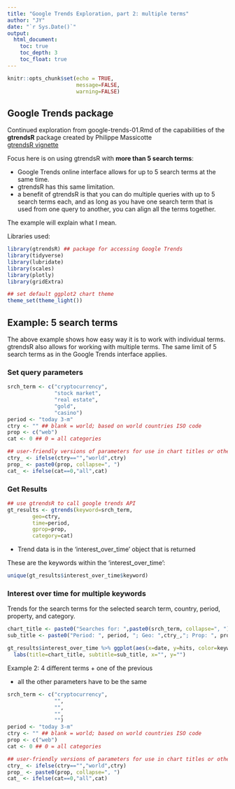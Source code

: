 ```yaml
---
title: "Google Trends Exploration, part 2: multiple terms"
author: "JY"
date: "`r Sys.Date()`"
output:
  html_document:
    toc: true
    toc_depth: 3
    toc_float: true
---
```


```r
knitr::opts_chunk$set(echo = TRUE,
                      message=FALSE,
                      warning=FALSE)
```



## Google Trends package



Continued exploration from google-trends-01.Rmd of the capabilities of the 
**gtrendsR** package created by Philippe Massicotte <br  />
[gtrendsR vignette](https://cran.r-project.org/web/packages/gtrendsR/gtrendsR.pdf)

Focus here is on using gtrendsR with **more than 5 search terms**:

* Google Trends online interface allows for up to 5 search terms at the same time.
* gtrendsR has this same limitation.
* a benefit of gtrendsR is that you can do multiple queries with up to 5 search terms each, and as long as you have one search term that is used from one query to another, you can align all the terms together.

The example will explain what I mean.

Libraries used:

```r
library(gtrendsR) ## package for accessing Google Trends
library(tidyverse)
library(lubridate)
library(scales)
library(plotly)
library(gridExtra)

## set default ggplot2 chart theme
theme_set(theme_light())
```

## Example: 5 search terms

The above example shows how easy way it is to work with individual terms. gtrendsR also allows for working with multiple terms. The same limit of 5 search terms as in the Google Trends interface applies. 

### Set query parameters

```r
srch_term <- c("cryptocurrency",
               "stock market",
               "real estate",
               "gold",
               "casino")
period <- "today 3-m"
ctry <- "" ## blank = world; based on world countries ISO code
prop <- c("web")
cat <- 0 ## 0 = all categories

## user-friendly versions of parameters for use in chart titles or other query descriptions
ctry_ <- ifelse(ctry=="","world",ctry)
prop_ <- paste0(prop, collapse=", ")
cat_ <- ifelse(cat==0,"all",cat)
```

### Get Results

```r
## use gtrendsR to call google trends API
gt_results <- gtrends(keyword=srch_term,
        geo=ctry,
        time=period,
        gprop=prop,
        category=cat)
```

* Trend data is in the 'interest_over_time' object that is returned

These are the keywords within the 'interest_over_time':

```r
unique(gt_results$interest_over_time$keyword)
```

### Interest over time for multiple keywords

Trends for the search terms for the selected search term, country, period, property, and category.

```r
chart_title <- paste0("Searches for: ",paste0(srch_term, collapse=", "))
sub_title <- paste0("Period: ", period, "; Geo: ",ctry_,"; Prop: ", prop_,"; Category: ", cat_)

gt_results$interest_over_time %>% ggplot(aes(x=date, y=hits, color=keyword))+geom_line()+
  labs(title=chart_title, subtitle=sub_title, x="", y="")

```

Example 2: 4 different terms + one of the previous

* all the other parameters have to be the same

```r
srch_term <- c("cryptocurrency",
               "",
               "",
               "",
               "")
period <- "today 3-m"
ctry <- "" ## blank = world; based on world countries ISO code
prop <- c("web")
cat <- 0 ## 0 = all categories

## user-friendly versions of parameters for use in chart titles or other query descriptions
ctry_ <- ifelse(ctry=="","world",ctry)
prop_ <- paste0(prop, collapse=", ")
cat_ <- ifelse(cat==0,"all",cat)
```

